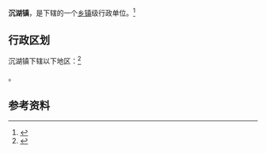 {{中国乡级行政区|42/09/84/104/000}}

'''沉湖镇'''，是{{PRC admin/fullname|42/09/84/104/000|3}}下辖的一个[[乡镇|乡镇]]级行政单位。<ref>{{PRC admin/ref sgc|{{PRC admin/parent|42/09/84/104/000}}}}</ref>

== 行政区划 ==

沉湖镇下辖以下地区：<ref>{{PRC admin/ref sgc|42/09/84/104/000}}</ref>

{{PRC admin/children|42/09/84/104/000}}。

== 参考资料 ==

{{reflist}}

{{行政区划小作品}}
{{PRC admin/navcat|42/09/84/104/000}}